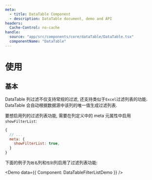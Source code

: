 ```yaml
---
meta:
  - title: DataTable Component
  - description: DataTable document, demo and API
headers:
  Cache-Control: no-cache
handle:
  source: "app/src/components/core/dataTable/DataTable.tsx"
  componentName: "DataTable"
---
```



# 使用

## 基本

DataTable 列过滤不仅支持常规的过滤, 还支持类似于`Excel`过滤列表的功能. DataTable 会自动根据数据源中该列的唯一值生成过滤列表.

要想启用列的过滤列表功能, 需要在列定义中的 meta 元属性中启用`showFilterList`:

```js
{
  // ...
  meta: {
    showFilterList: true,
  }
}
```

下面的例子为`姓名`列和`性别`列启用了过滤列表功能:

<Demo data={{ Component: DataTableFilterListDemo }} />
